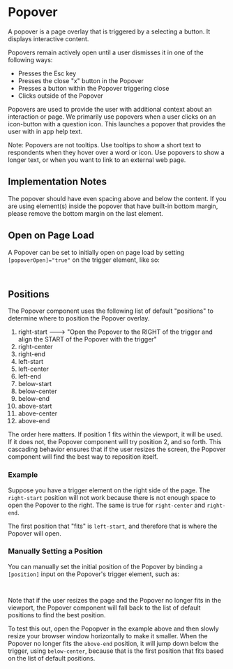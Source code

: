 

<Meta of={stories} />

# Popover

A popover is a page overlay that is triggered by a selecting a button. It displays interactive
content.

Popovers remain actively open until a user dismisses it in one of the following ways:

- Presses the Esc key
- Presses the close "x" button in the Popover
- Presses a button within the Popover triggering close
- Clicks outside of the Popover

Popovers are used to provide the user with additional context about an interaction or page. We
primarily use popovers when a user clicks on an icon-button with a question icon. This launches a
popover that provides the user with in app help text.

Note: Popovers are not tooltips. Use tooltips to show a short text to respondents when they hover
over a word or icon. Use popovers to show a longer text, or when you want to link to an external web
page.

<Primary />

## Implementation Notes

The popover should have even spacing above and below the content. If you are using element(s) inside
the popover that have built-in bottom margin, please remove the bottom margin on the last element.

<Canvas of={stories.OpenLongTitle} />

## Open on Page Load

A Popover can be set to initially open on page load by setting `[popoverOpen]="true"` on the trigger
element, like so:

```html
<button [bitPopoverTriggerFor]="myPopover" [popoverOpen]="true">Open Popover</button>
```

## Positions

The Popover component uses the following list of default "positions" to determine where to position
the Popover overlay.

1. right-start ---> "Open the Popover to the RIGHT of the trigger and align the START of the Popover
   with the trigger"
2. right-center
3. right-end
4. left-start
5. left-center
6. left-end
7. below-start
8. below-center
9. below-end
10. above-start
11. above-center
12. above-end

The order here matters. If position 1 fits within the viewport, it will be used. If it does not, the
Popover component will try position 2, and so forth. This cascading behavior ensures that if the
user resizes the screen, the Popover component will find the best way to reposition itself.

### Example

Suppose you have a trigger element on the right side of the page. The `right-start` position will
not work because there is not enough space to open the Popover to the right. The same is true for
`right-center` and `right-end`.

The first position that "fits" is `left-start`, and therefore that is where the Popover will open.

<Canvas of={stories.LeftStart} />

### Manually Setting a Position

You can manually set the initial position of the Popover by binding a `[position]` input on the
Popover's trigger element, such as:

```html
<button [bitPopoverTriggerFor]="myPopover" [position]="'above-end'">Open Popover</button>
```

<Canvas of={stories.AboveEnd} />

Note that if the user resizes the page and the Popover no longer fits in the viewport, the Popover
component will fall back to the list of default positions to find the best position.

To test this out, open the Popopver in the example above and then slowly resize your browser window
horizontally to make it smaller. When the Popover no longer fits the `above-end` position, it will
jump down below the trigger, using `below-center`, because that is the first position that fits
based on the list of default positions.
